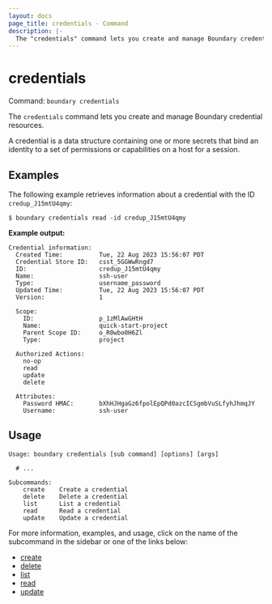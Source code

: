 ```yaml
---
layout: docs
page_title: credentials - Command
description: |-
  The "credentials" command lets you create and manage Boundary credential resources.
---
```


# credentials

Command: `boundary credentials`

The `credentials` command lets you create and manage Boundary credential resources.

A credential is a data structure containing one or more secrets that bind an identity to a set of permissions or capabilities on a host for a session.

## Examples

The following example retrieves information about a credential with the ID `credup_J15mtU4qmy`:

```shell-session
$ boundary credentials read -id credup_J15mtU4qmy
```

**Example output:**

<CodeBlockConfig hideClipboard>

```plaintext
Credential information:
  Created Time:          Tue, 22 Aug 2023 15:56:07 PDT
  Credential Store ID:   csst_5GGWwRngd7
  ID:                    credup_J15mtU4qmy
  Name:                  ssh-user
  Type:                  username_password
  Updated Time:          Tue, 22 Aug 2023 15:56:07 PDT
  Version:               1

  Scope:
    ID:                  p_1zMlAwGHtH
    Name:                quick-start-project
    Parent Scope ID:     o_R0wbo0H6Zl
    Type:                project

  Authorized Actions:
    no-op
    read
    update
    delete

  Attributes:
    Password HMAC:       bXhHJHgaGz6fpolEpQPd0azcICSgmbVuSLfyhJhmqJY
    Username:            ssh-user
```

</CodeBlockConfig>

## Usage

<CodeBlockConfig hideClipboard>

```shell-session
Usage: boundary credentials [sub command] [options] [args]

  # ...

Subcommands:
    create    Create a credential
    delete    Delete a credential
    list      List a credential
    read      Read a credential
    update    Update a credential
```

</CodeBlockConfig>

For more information, examples, and usage, click on the name
of the subcommand in the sidebar or one of the links below:

- [create](/boundary/docs/api-clients/commands/credentials/create)
- [delete](/boundary/docs/api-clients/commands/credentials/delete)
- [list](/boundary/docs/api-clients/commands/credentials/list)
- [read](/boundary/docs/api-clients/commands/credentials/read)
- [update](/boundary/docs/api-clients/commands/credentials/update)
